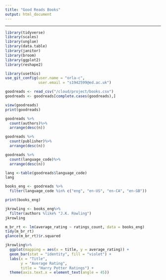 ```yaml
---
title: "Good Reads Books"
output: html_document
---
```


---
```r

library(tidyverse)
library(scales)
library(unglue)
library(data.table)
library(janitor)
library(broom)
library(ggplot2)
library(reshape2)

```

```r

library(usethis)
use_git_config(user.name = "orla-c", 
               user.email = "s1942599@ed.ac.uk")

```


```r

goodreads <- read_csv("/cloud/project/books.csv")
goodreads <- goodreads[complete.cases(goodreads),]

view(goodreads)  
print(goodreads)
```

```r
goodreads %>%
  count(authors)%>%
  arrange(desc(n))

goodreads %>%
  count(publisher)%>%
  arrange(desc(n))

goodreads %>%
  count(language_code)%>%
  arrange(desc(n))

lang <-table(goodreads$language_code)
lang

```


```r
books_eng <- goodreads %>%
  filter(language_code %in% c("eng", "en-US", "en-CA", "en-GB"))

print(books_eng)

```


```r
jkrowling <- books_eng%>%
  filter(authors %like% "J.K. Rowling")
jkrowling
```

```r

m_br_rt <- lm(average_rating ~ ratings_count, data = books_eng)
tidy(m_br_rt)
glance(m_br_rt)$r.squared


```


```r
jkrowling%>%
  ggplot(mapping = aes(x = title, y = average_rating)) +
  geom_bar(stat = "identity", fill = "violet") +
  labs(x = "Title", 
       y = "Average Rating",
       title = "Harry Potter Ratings") +
  theme(axis.text.x = element_text(angle = 45))


```


```r
```


```r
```


```r
```

